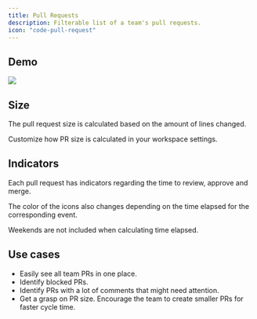 ```yaml
---
title: Pull Requests
description: Filterable list of a team's pull requests.
icon: "code-pull-request"
---
```



## Demo

<Frame>
  <img src="/images/pull-requests.png" />
</Frame>

## Size

The pull request size is calculated based on the amount of lines changed.

<PrSize color="#69DB7C" size="Tiny" label="< 20 lines changed." />
<PrSize color="#69DB7C" size="Small" label="20~100 lines changed." />
<PrSize color="#A6A7AB" size="Medium" label="100~250 lines changed." />
<PrSize color="#ff8787" size="Large" label="250~500 lines changed." />
<PrSize color="#ff8787" size="Huge" label="> 500 lines changed." />

Customize how PR size is calculated in your workspace settings.

## Indicators

Each pull request has indicators regarding the time to review, approve and merge.

<CardGroup cols={2}>
  <Card title="Informational">
    <PrBadge color="#a6a7ab" type="no-review" />
    <PrBadge color="#a6a7ab" type="reviewed" />
    <PrBadge color="#a6a7ab" type="approved" />
  </Card>
  <Card title="Alerts">
    <PrBadge color="#C92A2A" type="merged-no-review" />
    <PrBadge color="#C92A2A" type="stuck-review" />
    <PrBadge color="#C92A2A" type="stuck-merge" />
  </Card>
</CardGroup>

The color of the icons also changes depending on the time elapsed for the corresponding event.

<ColorBadge color="#51cf66" label="< 2 hours." />
<ColorBadge color="#a6a7ab" label="2~24 hours." />
<ColorBadge color="#fab005" label="24~48 hours." />
<ColorBadge color="#C92A2A" label="> 48 hours." marginBottom={20} />

<Info>Weekends are not included when calculating time elapsed.</Info>

## Use cases

- Easily see all team PRs in one place.
- Identify blocked PRs.
- Identify PRs with a lot of comments that might need attention.
- Get a grasp on PR size. Encourage the team to create smaller PRs for faster cycle time.

<CtaGetStarted />
